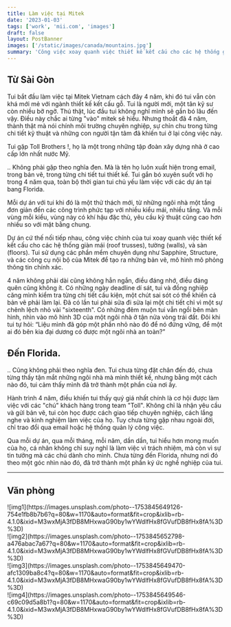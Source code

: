 ```yaml
---
title: Làm việc tại Mitek
date: '2023-01-03'
tags: ['work', 'mii.com', 'images']
draft: false
layout: PostBanner
images: ['/static/images/canada/mountains.jpg']
summary: 'Công việc xoay quanh việc thiết kế kết cấu cho các hệ thống giàn mái (roof trusses), tường (walls), và sàn (floors).'
---
```


## Từ Sài Gòn

Tui bắt đầu làm việc tại Mitek Vietnam cách đây 4 năm, khi đó tui vẫn còn khá mới mẻ với ngành thiết kế kết cấu gỗ. Tui là người mới, một tân kỹ sư còn nhiều bỡ ngỡ. Thú thật, lúc đầu tui không nghĩ mình sẽ gắn bó lâu đến vậy. Điều này chắc ai từng "vào" mitek sẽ hiểu. Nhưng thoắt đã 4 năm, thành thật mà nói chính môi trường chuyên nghiệp, sự chỉn chu trong từng chi tiết kỹ thuật và những con người tận tâm đã khiến tui ở lại công việc này.

Tui gặp Toll Brothers !, họ là một trong những tập đoàn xây dựng nhà ở cao cấp lớn nhất nước Mỹ.

.. Không phải gặp theo nghĩa đen. Mà là tên họ luôn xuất hiện trong email, trong bản vẽ, trong từng chi tiết tui thiết kế. Tui gắn bó xuyên suốt với họ trong 4 năm qua, toàn bộ thời gian tui chủ yếu làm việc với các dự án tại bang Florida.

Mỗi dự án với tui khi đó là một thử thách mới, từ những ngôi nhà một tầng đơn giản đến các công trình phức tạp với nhiều kiểu mái, nhiều tầng. Và mỗi vùng mỗi kiểu, vùng này có khí hậu đặc thù, yêu cầu kỹ thuật cũng cao hơn nhiều so với mặt bằng chung.

Dự án cứ thế nối tiếp nhau, công việc chính của tui xoay quanh việc thiết kế kết cấu cho các hệ thống giàn mái (roof trusses), tường (walls), và sàn (floors). Tui sử dụng các phần mềm chuyên dụng như Sapphire, Structure, và các công cụ nội bộ của Mitek để tạo ra những bản vẽ, mô hình mô phỏng thông tin chính xác.

4 năm không phải dài cũng không hẳn ngắn, điều đáng nhớ, điều đáng quên cũng không ít. Có những ngày deadline dí sát, tui và đồng nghiệp căng mình kiểm tra từng chi tiết cấu kiện, một chút sai sót có thể khiến cả bản vẽ phải làm lại. Đã có lần tui phải sửa đi sửa lại một chi tiết chỉ vì một sự chênh lệch nhỏ vài "sixteenth". Có những đêm muộn tui vẫn ngồi bên màn hình, nhìn vào mô hình 3D của một ngôi nhà ở tận nửa vòng trái đất. Đôi khi tui tự hỏi: “Liệu mình đã góp một phần nhỏ nào đó để nó đứng vững, để một ai đó bên kia đại dương có được một ngôi nhà an toàn?”

## Đến Florida.

.. Cũng không phải theo nghĩa đen. Tui chưa từng đặt chân đến đó, chưa từng thấy tận mắt những ngôi nhà mà mình thiết kế, nhưng bằng một cách nào đó, tui cảm thấy mình đã trở thành một phần của nơi ấy.

Hành trình 4 năm, điều khiến tui thấy quý giá nhất chính là cơ hội được làm việc với các "chú" khách hàng trong team "Toll". Không chỉ là nhận yêu cầu và gửi bản vẽ, tui còn học được cách giao tiếp chuyên nghiệp, cách lắng nghe và kinh nghiệm làm việc của họ. Tuy chưa từng gặp nhau ngoài đời, chỉ trao đổi qua email hoặc hệ thống quản lý công việc.

Qua mỗi dự án, qua mỗi tháng, mỗi năm, dần dần, tui hiểu hơn mong muốn của họ, cá nhân không chỉ suy nghĩ là làm việc vì trách nhiệm, mà còn vì sự tin tưởng mà các chú dành cho mình. Chưa từng đến Florida, nhưng nơi đó theo một góc nhìn nào đó, đã trở thành một phần ký ức nghề nghiệp của tui.

---

## Văn phòng

<div className="-mx-2 flex flex-wrap overflow-hidden xl:-mx-2">
  <div className="my-1 w-full overflow-hidden px-2 xl:my-1 xl:w-1/2 xl:px-2">
    ![img1](https://images.unsplash.com/photo--1753845649126-754e1fb8b7b6?q=80&w=1170&auto=format&fit=crop&ixlib=rb-4.1.0&ixid=M3wxMjA3fDB8MHxwaG90by1wYWdlfHx8fGVufDB8fHx8fA%3D%3D)
  </div>
  <div className="my-1 w-full overflow-hidden px-2 xl:my-1 xl:w-1/2 xl:px-2">
    ![img2](https://images.unsplash.com/photo--1753845652798-a476abac7a67?q=80&w=1170&auto=format&fit=crop&ixlib=rb-4.1.0&ixid=M3wxMjA3fDB8MHxwaG90by1wYWdlfHx8fGVufDB8fHx8fA%3D%3D)
  </div>
  <div className="my-1 w-full overflow-hidden px-2 xl:my-1 xl:w-1/2 xl:px-2">
    ![img3](https://images.unsplash.com/photo--1753845649470-afc1309ba8c4?q=80&w=1170&auto=format&fit=crop&ixlib=rb-4.1.0&ixid=M3wxMjA3fDB8MHxwaG90by1wYWdlfHx8fGVufDB8fHx8fA%3D%3D)
  </div>
  <div className="my-1 w-full overflow-hidden px-2 xl:my-1 xl:w-1/2 xl:px-2">
    ![img4](https://images.unsplash.com/photo--1753845649546-c69c09d5a8b1?q=80&w=1170&auto=format&fit=crop&ixlib=rb-4.1.0&ixid=M3wxMjA3fDB8MHxwaG90by1wYWdlfHx8fGVufDB8fHx8fA%3D%3D)
  </div>
</div>
